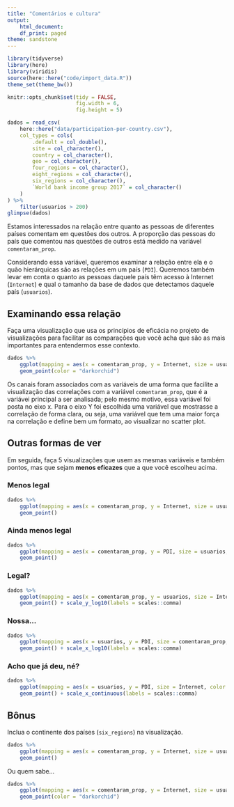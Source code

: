 ```yaml
---
title: "Comentários e cultura"
output:
    html_document:
    df_print: paged
theme: sandstone
---
```


```r
library(tidyverse)
library(here)
library(viridis)
source(here::here("code/import_data.R"))
theme_set(theme_bw())

knitr::opts_chunk$set(tidy = FALSE,
                      fig.width = 6,
                      fig.height = 5)
```

```r
dados = read_csv(
    here::here("data/participation-per-country.csv"),
    col_types = cols(
        .default = col_double(),
        site = col_character(),
        country = col_character(),
        geo = col_character(),
        four_regions = col_character(),
        eight_regions = col_character(),
        six_regions = col_character(),
        `World bank income group 2017` = col_character()
    )
) %>% 
    filter(usuarios > 200)
glimpse(dados)
```

Estamos interessados na relação entre quanto as pessoas de diferentes países comentam em questões dos outros. A proporção das pessoas do país que comentou nas questões de outros está medido na variável `comentaram_prop`. 

Considerando essa variável, queremos examinar a relação entre ela e o quão hierárquicas são as relações em um país (`PDI`). Queremos também levar em conta o quanto as pessoas daquele país têm acesso à Internet (`Internet`) e qual o tamanho da base de dados que detectamos daquele país (`usuarios`). 

## Examinando essa relação

Faça uma visualização que usa os princípios de eficácia no projeto de visualizações para facilitar as comparações que você acha que são as mais importantes para entendermos esse contexto. 

```r
dados %>%
    ggplot(mapping = aes(x = comentaram_prop, y = Internet, size = usuarios, alpha = PDI)) +
    geom_point(color = "darkorchid")
```

Os canais foram associados com as variáveis de uma forma que facilite a visualização das correlações com a variável `comentaram_prop`, que é a variávei principal a ser analisada; pelo mesmo motivo, essa variável foi posta no eixo x. Para o eixo Y foi escolhida uma variável que mostrasse a correlação de forma clara, ou seja, uma variável que tem uma maior força na correlação e define bem um formato, ao visualizar no scatter plot.

## Outras formas de ver

Em seguida, faça 5 visualizações que usem as mesmas variáveis e também pontos, mas que sejam **menos eficazes** que a que você escolheu acima. 

### Menos legal

```r
dados %>%
    ggplot(mapping = aes(x = comentaram_prop, y = Internet, size = usuarios, alpha = PDI)) +
    geom_point()
```

### Ainda menos legal

```r
dados %>%
    ggplot(mapping = aes(x = comentaram_prop, y = PDI, size = usuarios, alpha = Internet)) +
    geom_point()
```

### Legal?

```r
dados %>%
    ggplot(mapping = aes(x = comentaram_prop, y = usuarios, size = Internet, alpha = PDI)) +
    geom_point() + scale_y_log10(labels = scales::comma)
```

### Nossa...

```r
dados %>%
    ggplot(mapping = aes(x = usuarios, y = PDI, size = comentaram_prop, alpha = Internet)) +
    geom_point() + scale_x_log10(labels = scales::comma)
```

### Acho que já deu, né?

```r
dados %>%
    ggplot(mapping = aes(x = usuarios, y = PDI, size = Internet, color = comentaram_prop)) +
    geom_point() + scale_x_continuous(labels = scales::comma)
```

## Bônus

Inclua o continente dos países (`six_regions`) na visualização.

```r
dados %>%
    ggplot(mapping = aes(x = comentaram_prop, y = Internet, size = usuarios, alpha = PDI, color = six_regions)) +
    geom_point()
```

Ou quem sabe...

```r
dados %>%
    ggplot(mapping = aes(x = comentaram_prop, y = Internet, size = usuarios, alpha = PDI, shape = six_regions)) +
    geom_point(color = "darkorchid")
```
